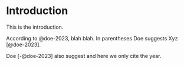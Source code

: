# Introduction

This is the introduction.

According to @doe-2023, blah blah. In parentheses Doe suggests Xyz [@doe-2023].

Doe [-@doe-2023] also suggest and here we only cite the year.
